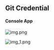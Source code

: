 ## Git Credential

#### Console App

![img.png](/images/connections/git/img.png)

![img_1.png](/images/connections/git/img_1.png)
